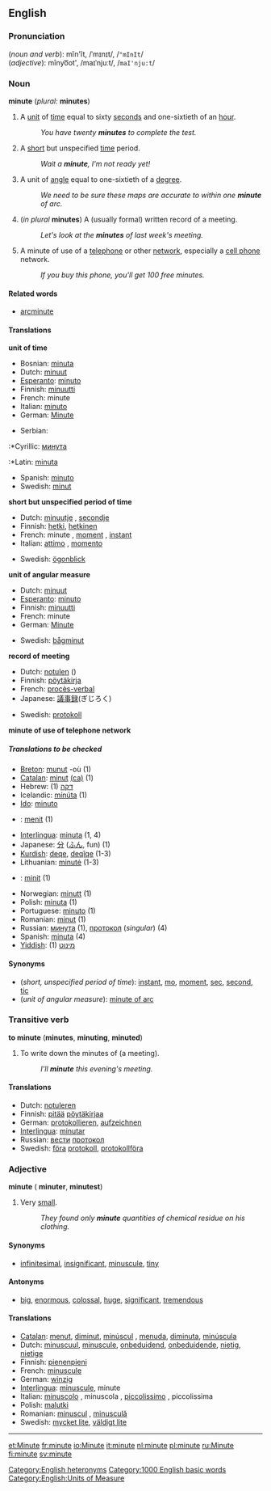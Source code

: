 ==English==
===Pronunciation===
(''noun and verb''): mĭn'ĭt, /ˈmɪnɪt/, /<tt>"mInIt</tt>/<br>
(''adjective''): mīnyo͞ot', /maɪˈnjuːt/, /<tt>maI'nju:t</tt>/

===Noun===
'''minute''' (''plural:'' '''minutes''')

#A [[unit]] of [[time]] equal to sixty [[second]]s and one-sixtieth of an [[hour]].
#:''You have twenty '''minutes''' to complete the test.''
#A [[short]] but unspecified [[time]] period.
#:''Wait a '''minute''', I'm not ready yet!''
#A unit of [[angle]] equal to one-sixtieth of a [[degree]].
#:''We need to be sure these maps are accurate to within one '''minute''' of arc.''
#(''in plural'' '''minutes''') A (usually formal) written record of a meeting.
#:''Let's look at the '''minutes''' of last week's meeting.''
#A minute of use of a [[telephone]] or other [[network]], especially a [[cell phone]] network.
#:''If you buy this phone, you'll get 100 free minutes.''

====Related words====
*[[arcminute]]

====Translations====
'''unit of time'''
{{top}}
*Bosnian: [[minuta]] {{f}}
*Dutch: [[minuut]]
*[[Esperanto]]: [[minuto#Esperanto|minuto]]
*Finnish: [[minuutti]]
*French: minute {{f}}
*Italian: [[minuto#Italian|minuto]] {{m}}
*German: [[Minute]] {{f}}
{{mid}}
*Serbian:
:*Cyrillic: [[минута]] {{f}}
:*Latin: [[minuta]] {{f}}
*Spanish: [[minuto#Spanish|minuto]] {{m}}
*Swedish: [[minut]] {{c}}
{{bottom}}
'''short but unspecified period of time'''
{{top}}
*Dutch: [[minuutje]] {{n}}, [[secondje]] {{n}}
*Finnish: [[hetki]], [[hetkinen]]
*French: minute {{f}}, [[moment#French|moment]] {{m}}, [[instant#French|instant]] {{m}}
*Italian: [[attimo]] {{m}}, [[momento]] {{m}}
{{mid}}
*Swedish: [[ögonblick]] {{n}}
{{bottom}}
'''unit of angular measure'''
{{top}}
*Dutch: [[minuut]]
*[[Esperanto]]: [[minuto#Esperanto|minuto]]
*Finnish: [[minuutti]]
*French: minute {{f}}
*German: [[Minute]] {{f}}
{{mid}}
*Swedish: [[bågminut]] {{c}}
{{bottom}}
'''record of meeting'''
{{top}}
*Dutch: [[notulen]] ({{p}})
*Finnish: [[pöytäkirja]]
*French: [[procès-verbal]] {{m}}
*Japanese: [[議事録]](ぎじろく)
{{mid}}
*Swedish: [[protokoll]] {{n}}
{{bottom}}
'''minute of use of telephone network'''
{{top}}
{{mid}}
{{bottom}}
=====Translations to be checked=====
<!--Remove this section once all of the translations below have been moved into the tables above.-->
{{checktrans}}
*[[Breton]]: [[munut]] {{m}} -où (1)
*[[Catalan]]: [[minut]] {{m}} [[:ca:minut|(ca)]] (1)
*Hebrew: (1) [[דקה]]
*Icelandic: [[mínúta]] (1)
*[[Ido]]: [[minuto]]
*{{id}}: [[menit]] (1)
*[[Interlingua]]: [[minuta]] (1, 4)
*Japanese: [[分]] ([[ふん]], fun) (1)
*[[Kurdish]]: [[deqe]], [[deqîqe]] (1-3)
*Lithuanian: [[minutė]] {{f}} (1-3)
*{{ms}}: [[minit]] (1)
*Norwegian: [[minutt]] (1)
*Polish: [[minuta#Polish|minuta]] (1)
*Portuguese: [[minuto#Portuguese|minuto]] (1)
*Romanian: [[minut]] {{n}} (1)
*Russian: [[минута]] (1), [[протокол]] (''singular'') (4)
*Spanish: [[minuta#Spanish|minuta]] (4)
*[[Yiddish]]: (1) [[מינוט]]

====Synonyms====
*(''short, unspecified period of time''): [[instant]], [[mo]], [[moment]], [[sec]], [[second]], [[tic]]
*(''unit of angular measure''): [[minute of arc]]

===Transitive verb===
'''to minute''' ('''minutes''', '''minuting''', '''minuted''')

#To write down the minutes of (a meeting).
#:''I'll '''minute''' this evening's meeting.''

====Translations====
*Dutch: [[notuleren]]
*Finnish: [[pitää]] [[pöytäkirja|pöytäkirjaa]]
*German: [[protokollieren]], [[aufzeichnen]]
*[[Interlingua]]: [[minutar]]
*Russian: [[вести]] [[протокол]]
*Swedish: [[föra]] [[protokoll]], [[protokollföra]]

===Adjective===
'''minute''' ({{compar}} '''minuter''', {{superl}} '''minutest''')

# Very [[small]].
#:''They found only '''minute''' quantities of chemical residue on his clothing.''

====Synonyms====
*[[infinitesimal]], [[insignificant]], [[minuscule]], [[tiny]]

====Antonyms====
*[[big]], [[enormous]], [[colossal]], [[huge]], [[significant]], [[tremendous]]

====Translations====
*[[Catalan]]: [[menut]], [[diminut]], [[minúscul]] {{m}}, [[menuda]], [[diminuta]], [[minúscula]] {{f}}
*Dutch: [[minuscuul]], [[minuscule]], [[onbeduidend]], [[onbeduidende]], [[nietig]], [[nietige]]
*Finnish: [[pienenpieni]]
*French: [[minuscule#French|minuscule]]
*German: [[winzig]]
*[[Interlingua]]: [[minuscule]], minute
*Italian: [[minuscolo]] {{m}}, minuscola {{f}}, [[piccolissimo]] {{m}}, piccolissima {{f}}
*Polish: [[malutki]]
*Romanian: [[minuscul]] {{m}}, [[minusculă]] {{f}}
*Swedish: [[mycket lite]], [[väldigt lite]]

[[Category:English heteronyms]]

----
[[Category:1000 English basic words]]
[[Category:English:Units of Measure]]

[[et:Minute]]
[[fr:minute]]
[[io:Minute]]
[[it:minute]]
[[nl:minute]]
[[pl:minute]]
[[ru:Minute]]
[[fi:minute]]
[[sv:minute]]
